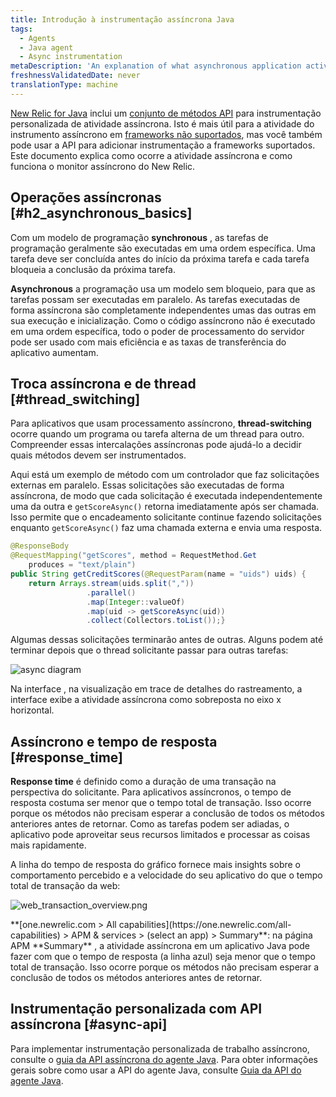 ```yaml
---
title: Introdução à instrumentação assíncrona Java
tags:
  - Agents
  - Java agent
  - Async instrumentation
metaDescription: 'An explanation of what asynchronous application activity is, and how it impacts New Relic performance monitoring of Java applications.'
freshnessValidatedDate: never
translationType: machine
---
```




[New Relic for Java](/docs/agents/java-agent/getting-started/introduction-new-relic-java) inclui um [conjunto de métodos API](/docs/agents/java-agent/java-agent-api/java-agent-api-asynchronous-applications) para instrumentação personalizada de atividade assíncrona. Isto é mais útil para a atividade do instrumento assíncrono em [frameworks não suportados](/docs/agents/java-agent/getting-started/compatibility-requirements-java-agent#frameworks), mas você também pode usar a API para adicionar instrumentação a frameworks suportados. Este documento explica como ocorre a atividade assíncrona e como funciona o monitor assíncrono do New Relic.

## Operações assíncronas [#h2_asynchronous_basics]

Com um modelo de programação <DNT>**synchronous**</DNT> , as tarefas de programação geralmente são executadas em uma ordem específica. Uma tarefa deve ser concluída antes do início da próxima tarefa e cada tarefa bloqueia a conclusão da próxima tarefa.

<DNT>**Asynchronous**</DNT> a programação usa um modelo sem bloqueio, para que as tarefas possam ser executadas em paralelo. As tarefas executadas de forma assíncrona são completamente independentes umas das outras em sua execução e inicialização. Como o código assíncrono não é executado em uma ordem específica, todo o poder de processamento do servidor pode ser usado com mais eficiência e as taxas de transferência do aplicativo aumentam.

## Troca assíncrona e de thread [#thread_switching]

Para aplicativos que usam processamento assíncrono, <DNT>**thread-switching**</DNT> ocorre quando um programa ou tarefa alterna de um thread para outro. Compreender essas intercalações assíncronas pode ajudá-lo a decidir quais métodos devem ser instrumentados.

Aqui está um exemplo de método com um controlador que faz solicitações externas em paralelo. Essas solicitações são executadas de forma assíncrona, de modo que cada solicitação é executada independentemente uma da outra e `getScoreAsync()` retorna imediatamente após ser chamada. Isso permite que o encadeamento solicitante continue fazendo solicitações enquanto `getScoreAsync()` faz uma chamada externa e envia uma resposta.

```java
@ResponseBody
@RequestMapping("getScores", method = RequestMethod.Get
    produces = "text/plain")
public String getCreditScores(@RequestParam(name = "uids") uids) {
    return Arrays.stream(uids.split(","))
                 .parallel()
                 .map(Integer::valueOf)
                 .map(uid -> getScoreAsync(uid))
                 .collect(Collectors.toList());}
```

Algumas dessas solicitações terminarão antes de outras. Alguns podem até terminar depois que o thread solicitante passar para outras tarefas:

<img
  title="async diagram"
  alt="async diagram"
  src={apmJavaAsyncActivity}
/>

Na interface <InlinePopover type="apm"/>, na visualização em trace de detalhes do rastreamento, a interface exibe a atividade assíncrona como sobreposta no eixo x horizontal.

## Assíncrono e tempo de resposta [#response_time]

<DNT>**Response time**</DNT> é definido como a duração de uma transação na perspectiva do solicitante. Para aplicativos assíncronos, o tempo de resposta costuma ser menor que o tempo total de transação. Isso ocorre porque os métodos não precisam esperar a conclusão de todos os métodos anteriores antes de retornar. Como as tarefas podem ser adiadas, o aplicativo pode aproveitar seus recursos limitados e processar as coisas mais rapidamente.

A linha do tempo de resposta do gráfico fornece mais insights sobre o comportamento percebido e a velocidade do seu aplicativo do que o tempo total de transação da web:

<img
  title="web_transaction_overview.png"
  alt="web_transaction_overview.png"
  src={apmWebTransactionOverview}
/>

<figcaption>
  <DNT>**[one.newrelic.com > All capabilities](https://one.newrelic.com/all-capabilities) > APM & services > (select an app) > Summary**</DNT>: na página APM <DNT>**Summary**</DNT> , a atividade assíncrona em um aplicativo Java pode fazer com que o tempo de resposta (a linha azul) seja menor que o tempo total de transação. Isso ocorre porque os métodos não precisam esperar a conclusão de todos os métodos anteriores antes de retornar.
</figcaption>

## Instrumentação personalizada com API assíncrona [#async-api]

Para implementar instrumentação personalizada de trabalho assíncrono, consulte o [guia da API assíncrona do agente Java](/docs/agents/java-agent/java-agent-api/java-agent-asynchronous-api-guide). Para obter informações gerais sobre como usar a API do agente Java, consulte [Guia da API do agente Java](/docs/agents/java-agent/custom-instrumentation/java-agent-api-guide).